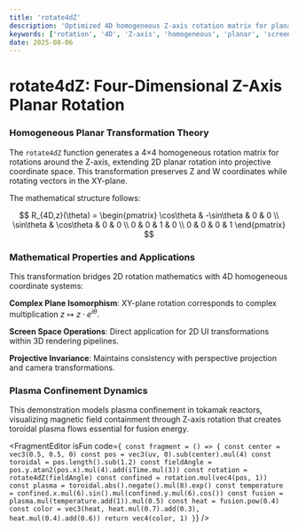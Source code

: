 ```yaml
---
title: 'rotate4dZ'
description: 'Optimized 4D homogeneous Z-axis rotation matrix for planar transformations'
keywords: ['rotation', '4D', 'Z-axis', 'homogeneous', 'planar', 'screen-space']
date: 2025-08-06
---
```



# rotate4dZ: Four-Dimensional Z-Axis Planar Rotation

### Homogeneous Planar Transformation Theory

The `rotate4dZ` function generates a 4×4 homogeneous rotation matrix for rotations around the Z-axis, extending 2D planar rotation into projective coordinate space. This transformation preserves Z and W coordinates while rotating vectors in the XY-plane.

The mathematical structure follows:

$$
R_{4D,z}(\theta) = \begin{pmatrix}
\cos\theta & -\sin\theta & 0 & 0 \\
\sin\theta & \cos\theta & 0 & 0 \\
0 & 0 & 1 & 0 \\
0 & 0 & 0 & 1
\end{pmatrix}
$$

### Mathematical Properties and Applications

This transformation bridges 2D rotation mathematics with 4D homogeneous coordinate systems:

**Complex Plane Isomorphism**: XY-plane rotation corresponds to complex multiplication $z \mapsto z \cdot e^{i\theta}$.

**Screen Space Operations**: Direct application for 2D UI transformations within 3D rendering pipelines.

**Projective Invariance**: Maintains consistency with perspective projection and camera transformations.

### Plasma Confinement Dynamics

This demonstration models plasma confinement in tokamak reactors, visualizing magnetic field containment through Z-axis rotation that creates toroidal plasma flows essential for fusion energy.

<FragmentEditor
        isFun
        code={`
const fragment = () => {
    const center = vec3(0.5, 0.5, 0)
    const pos = vec3(uv, 0).sub(center).mul(4)
    const toroidal = pos.length().sub(1.2)
    const fieldAngle = pos.y.atan2(pos.x).mul(4).add(iTime.mul(3))
    const rotation = rotate4dZ(fieldAngle)
    const confined = rotation.mul(vec4(pos, 1))
    const plasma = toroidal.abs().negate().mul(8).exp()
    const temperature = confined.x.mul(6).sin().mul(confined.y.mul(6).cos())
    const fusion = plasma.mul(temperature.add(1)).mul(0.5)
    const heat = fusion.pow(0.4)
    const color = vec3(heat, heat.mul(0.7).add(0.3), heat.mul(0.4).add(0.6))
    return vec4(color, 1)
}`}
/>
